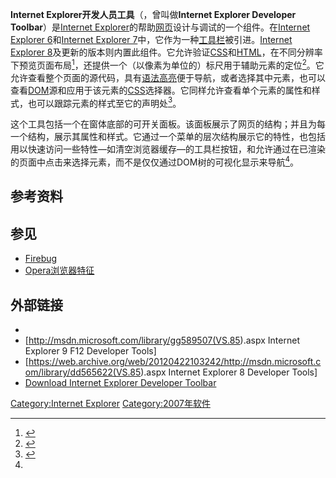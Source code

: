 {{infobox software
| name = Internet Explorer开发人员工具
| screenshot = [[File:ie-11-dev-tools.png|300px]]
| caption = [[Internet_Explorer_11|Internet Explorer 11]]上使用开发人员工具（F12）以查看网页
| developer = [[微軟|微軟]]
| latest preview date = 2012年2月29日
| genre = [[工具栏|工具栏]]
| license = [[專有軟體|私有]]
}}
'''Internet Explorer开发人员工具'''（'''{{lang|en|Internet Explorer Developer Tools}}'''，曾叫做'''Internet Explorer Developer Toolbar'''）是[[Internet_Explorer|Internet Explorer]]的帮助[[网页|网页]]设计与调试的一个组件。在[[Internet_Explorer_6|Internet Explorer 6]]和[[Internet_Explorer_7|Internet Explorer 7]]中，它作为一种[[工具栏|工具栏]]被引进。[[Internet_Explorer_8|Internet Explorer 8]]及更新的版本则内置此组件。它允许验证[[层叠样式表|CSS]]和[[HTML|HTML]]，在不同分辨率下预览页面布局<ref>{{cite web | url = http://www.betanews.com/article/Microsoft_Issues_IE_Developer_Toolbar/1127145388 | title = Microsoft Issues IE Developer Toolbar | accessdate = 2007-05-11 | archive-date = 2009-01-26 | archive-url = https://web.archive.org/web/20090126125322/http://www.betanews.com/article/Microsoft_Issues_IE_Developer_Toolbar/1127145388 | dead-url = no }}</ref>，还提供一个（以像素为单位的）标尺用于辅助元素的定位<ref>{{cite web | url = http://www.betanews.com/article/Microsoft_Releases_IE_Developer_Toolbar/1178822985 | title = Microsoft Releases IE Developer Toolbar | accessdate = 2007-05-11 | archive-date = 2009-02-16 | archive-url = https://web.archive.org/web/20090216122131/http://www.betanews.com/article/Microsoft_Releases_IE_Developer_Toolbar/1178822985 | dead-url = no }}</ref>。它允许查看整个页面的源代码，具有[[语法高亮|语法高亮]]便于导航，或者选择其中元素，也可以查看[[DOM|DOM]]源和应用于该元素的[[CSS|CSS]]选择器。它同样允许查看单个元素的属性和样式，也可以跟踪元素的样式至它的声明处<ref name="test">{{cite web | url = http://blogs.msdn.com/ie/archive/2007/01/09/ie-developer-toolbar-beta-3-now-available.aspx | title = IE Developer Toolbar Beta 3 - Now Available | accessdate = 2007-05-11 | archive-date = 2010-03-30 | archive-url = https://web.archive.org/web/20100330201025/http://blogs.msdn.com/ie/archive/2007/01/09/ie-developer-toolbar-beta-3-now-available.aspx | dead-url = no }}</ref>。

这个工具包括一个在窗体底部的可开关面板。该面板展示了网页的结构；并且为每一个结构，展示其属性和样式。它通过一个菜单的层次结构展示它的特性，也包括用以快速访问一些特性—如清空浏览器缓存—的工具栏按钮，和允许通过在已渲染的页面中点击来选择元素，而不是仅仅通过DOM树的可视化显示来导航<ref name="test" />。

==参考资料==
{{references}}

==参见==
*[[Firebug|Firebug]]
*[[Opera浏览器特征|Opera浏览器特征]]

==外部链接==
*{{官方網站|http://www.modern.ie/en-us/f12}}{{en}}
*[http://msdn.microsoft.com/library/gg589507(VS.85).aspx Internet Explorer 9 F12 Developer Tools] {{Wayback|url=http://msdn.microsoft.com/library/gg589507(VS.85).aspx |date=20150110045715 }}
*[https://web.archive.org/web/20120422103242/http://msdn.microsoft.com/library/dd565622(VS.85).aspx Internet Explorer 8 Developer Tools]
*[http://www.microsoft.com/downloads/details.aspx?familyid=95E06CBE-4940-4218-B75D-B8856FCED535 Download Internet Explorer Developer Toolbar]{{Dead link|date=2018年11月 |bot=InternetArchiveBot |fix-attempted=yes }}{{en}}

{{Internet Explorer}}
{{Microsoft}}

[[Category:Internet_Explorer|Category:Internet Explorer]]
[[Category:2007年软件|Category:2007年软件]]
